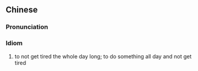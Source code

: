 {{also|终日不倦}}
==Chinese==
{{zh-forms|s=终日不倦|type=22}}

===Pronunciation===
{{zh-pron
|m=zhōngrì 不juàn
|cat=id
}}

===Idiom===
{{zh-idiom}}

# to not get tired the whole day long; to do something all day and not get tired